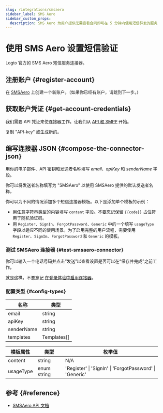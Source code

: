 ```yaml
---
slug: /integrations/smsaero
sidebar_label: SMS Aero
sidebar_custom_props:
  description: SMS Aero 为用户提供无需查看合同即可在 5 分钟内使用短信群发的服务。开发者可以使用便捷的 API，提供可访问的类和 24x7 聊天支持。
---
```



# 使用 SMS Aero 设置短信验证

Logto 官方的 SMS Aero 短信服务连接器。

<GuideTip />

## 注册账户 \{#register-account}

在 [SMSAero](https://smsaero.ru/) 上创建一个新账户。（如果你已经有账户，请跳到下一步。）

## 获取账户凭证 \{#get-account-credentials}

我们需要 API 凭证来使连接器工作。让我们从 [API 和 SMPP](https://smsaero.ru/cabinet/settings/apikey/) 开始。

复制 "API-key" 或生成新的。

## 编写连接器 JSON \{#compose-the-connector-json}

用你的电子邮件、API 密钥和发送者名称填写 _email_、_apiKey_ 和 _senderName_ 字段。

你可以将发送者名称填写为 "SMSAero" 以使用 SMSAero 提供的默认发送者名称。

你可以为不同的情况添加多个短信连接器模板。以下是添加单个模板的示例：

- 用任意字符串类型的内容填写 `content` 字段。不要忘记保留 `{{code}}` 占位符用于随机验证码。
- 用 `Register`、`SignIn`、`ForgotPassword`、`Generic` 中的一个填写 `usageType` 字段以适应不同的使用场景。为了启用完整的用户流程，需要使用 `Register`、`SignIn`、`ForgotPassword` 和 `Generic` 的模板。

### 测试 SMSAero 连接器 \{#test-smsaero-connector}

你可以输入一个电话号码并点击“发送”以查看设置是否可以在“保存并完成”之前工作。

就是这样。不要忘记 [在登录体验中启用连接器](/connectors/sms-connectors/#enable-phone-number-sign-up-or-sign-in)。

### 配置类型 \{#config-types}

| 名称       | 类型        |
| ---------- | ----------- |
| email      | string      |
| apiKey     | string      |
| senderName | string      |
| templates  | Templates[] |

| 模板属性  | 类型        | 枚举值                                                  |
| --------- | ----------- | ------------------------------------------------------- |
| content   | string      | N/A                                                     |
| usageType | enum string | 'Register' \| 'SignIn' \| 'ForgotPassword' \| 'Generic' |

## 参考 \{#reference}

- [SMSAero API 文档](https://smsaero.ru/integration/documentation/api/)
